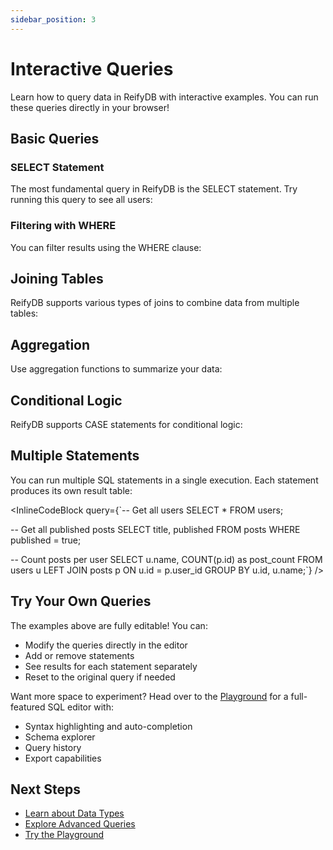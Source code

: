 ```yaml
---
sidebar_position: 3
---
```



# Interactive Queries

Learn how to query data in ReifyDB with interactive examples. You can run these queries directly in your browser!

## Basic Queries

### SELECT Statement

The most fundamental query in ReifyDB is the SELECT statement. Try running this query to see all users:

<InlineCodeBlock query="map {1}"/>

### Filtering with WHERE

You can filter results using the WHERE clause:

<InlineCodeBlock
  query="SELECT name, email 
FROM users 
WHERE email LIKE '%@example.com'"
/>

## Joining Tables

ReifyDB supports various types of joins to combine data from multiple tables:

<InlineCodeBlock
  query="SELECT u.name, p.title
FROM users u
JOIN posts p ON u.id = p.user_id
WHERE p.published = true"
/>

## Aggregation

Use aggregation functions to summarize your data:

<InlineCodeBlock
  query="SELECT u.name, COUNT(p.id) as post_count
FROM users u
LEFT JOIN posts p ON u.id = p.user_id
GROUP BY u.id, u.name
ORDER BY post_count DESC"
/>

## Conditional Logic

ReifyDB supports CASE statements for conditional logic:

<InlineCodeBlock
  query="SELECT 
  title,
  CASE 
    WHEN published = true THEN 'Published'
    ELSE 'Draft'
  END as status
FROM posts"
/>

## Multiple Statements

You can run multiple SQL statements in a single execution. Each statement produces its own result table:

<InlineCodeBlock
  query={`-- Get all users
SELECT * FROM users;

  -- Get all published posts
  SELECT title, published
  FROM posts
  WHERE published = true;

  -- Count posts per user
  SELECT u.name, COUNT(p.id) as post_count
  FROM users u
  LEFT JOIN posts p ON u.id = p.user_id
  GROUP BY u.id, u.name;`}
/>

## Try Your Own Queries

The examples above are fully editable! You can:
- Modify the queries directly in the editor
- Add or remove statements
- See results for each statement separately
- Reset to the original query if needed

Want more space to experiment? Head over to the [Playground](/playground) for a full-featured SQL editor with:

- Syntax highlighting and auto-completion
- Schema explorer
- Query history
- Export capabilities

## Next Steps

- [Learn about Data Types](/docs/core-concepts/data-types)
- [Explore Advanced Queries](/docs/advanced/query-optimization)
- [Try the Playground](/playground)